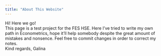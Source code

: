 ```yaml
---
title: "About This Website"
---
```


Hi! Here we go! \
This page is a test project for the FES HSE. Here I've tried to write my own path in Econometrics, hope it'll help somebody despite the great amount of mistakes and nonsence. Feel free to commit changes in order to correct my notes. \
Kind regards, Galina
